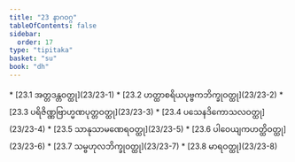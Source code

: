 ```yaml
---
title: "23 နာဂဝဂ္ဂ"
tableOfContents: false
sidebar:
  order: 17
type: "tipitaka"
basket: "su"
book: "dh"
---
```



<DynamicBreadcrumb />



<TableOfContents book="dh" section="23">
* [23.1 အတ္တဒန္တဝတ္ထု](23/23-1)
* [23.2 ဟတ္ထာစရိယပုဗ္ဗကဘိက္ခုဝတ္ထု](23/23-2)
* [23.3 ပရိဇိဏ္ဏဗြာဟ္မဏပုတ္တဝတ္ထု](23/23-3)
* [23.4 ပသေနဒိကောသလဝတ္ထု](23/23-4)
* [23.5 သာနုသာမဏေရဝတ္ထု](23/23-5)
* [23.6 ပါဝေယျကဟတ္ထိဝတ္ထု](23/23-6)
* [23.7 သမ္ဗဟုလဘိက္ခုဝတ္ထု](23/23-7)
* [23.8 မာရဝတ္ထု](23/23-8)
</TableOfContents>